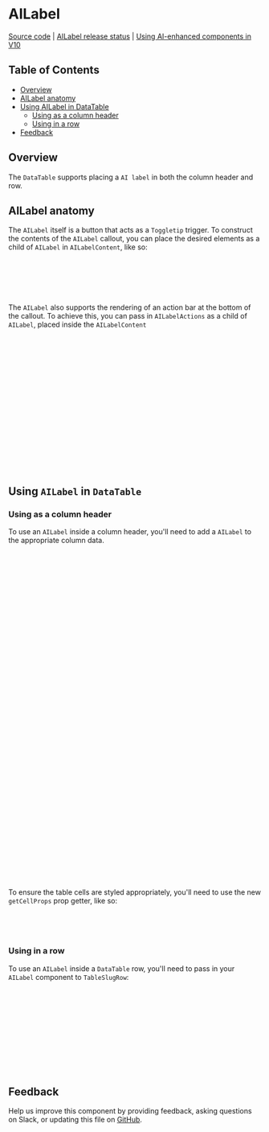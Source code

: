 
<Meta isTemplate />

# AILabel

[Source code](https://github.com/carbon-design-system/carbon/tree/main/packages/react/src/components/AILabel)
|
[AILabel release status](https://airtable.com/appCAqlGVN8tRUbAp/shr71ZyLlIGORz3Vh/tblHqPusgkK8hIeHo)
|
[Using AI-enhanced components in V10](https://github.com/carbon-design-system/carbon-for-ai/blob/main/docs/support-for-carbon-v10.md)

## Table of Contents

- [Overview](#overview)
- [AILabel anatomy](#ailabel-anatomy)
- [Using AILabel in DataTable](#using-ailabel-in-datatable)
  - [Using as a column header](#using-as-a-column-header)
  - [Using in a row](#using-in-a-row)
- [Feedback](#feedback)

## Overview

The `DataTable` supports placing a `AI label` in both the column header and row.

<Canvas id="components-datatable-withailabel--column-ai-label-with-selection-and-expansion" />

<Canvas id="components-datatable-withailabel--ai-label-with-selection" />

## AILabel anatomy

The `AILabel` itself is a button that acts as a `Toggletip` trigger. To
construct the contents of the `AILabel` callout, you can place the desired
elements as a child of `AILabel` in `AILabelContent`, like so:

```jsx
<AILabel>
  <AILabelContent>
    {Content Here}
  </AILabelContent>
</AILabel>
```

The `AILabel` also supports the rendering of an action bar at the bottom of the
callout. To achieve this, you can pass in `AILabelActions` as a child of
`AILabel`, placed inside the `AILabelContent`

```jsx
<AILabel>
  <AILabelContent>
    {Content Here}
    {Optional AI label action bar}
    <AILabelActions>
      <IconButton kind="ghost" label="View">
        <View />
      </IconButton>
      <IconButton kind="ghost" label="Open Folder">
        <FolderOpen />
      </IconButton>
      <IconButton kind="ghost" label="Folders">
        <Folders />
      </IconButton>
      <Button>View details</Button>
    </AILabelActions>
  </AILabelContent>
</AILabel>
```

## Using `AILabel` in `DataTable`

### Using as a column header

To use an `AILabel` inside a column header, you'll need to add a `AILabel` to the
appropriate column data.

```jsx
const columnAILabelHeaders = [
  {
    key: 'name',
    header: 'Name',
  },
  {
    key: 'attached_groups',
    header: 'Attached groups',
    AILabel: (
      <AILabel
        className="ai-label-container"
        autoAlign={false}
        align="bottom-right">
        <AILabelContent>
          <div>
            <p className="secondary">AI Explained</p>
            <h2 className="ai-label-heading">84%</h2>
            <p className="secondary bold">Confidence score</p>
            <p className="secondary">
              Lorem ipsum dolor sit amet, di os consectetur adipiscing elit, sed
              do eiusmod tempor incididunt ut fsil labore et dolore magna
              aliqua.
            </p>
            <hr />
            <p className="secondary">Model type</p>
            <p className="bold">Foundation model</p>
          </div>
          <AILabelActions>
            <IconButton kind="ghost" label="View">
              <View />
            </IconButton>
            <IconButton kind="ghost" label="Open Folder">
              <FolderOpen />
            </IconButton>
            <IconButton kind="ghost" label="Folders">
              <Folders />
            </IconButton>
            <Button>View details</Button>
          </AILabelActions>
        </AILabelContent>
      </AILabel>
    ),
  },
];
```

To ensure the table cells are styled appropriately, you'll need to use the new
`getCellProps` prop getter, like so:

```jsx
<TableCell {...getCellProps({ cell })} key={cell.id}>
  {cell.value}
</TableCell>
```

### Using in a row

To use an `AILabel` inside a `DataTable` row, you'll need to pass in your
`AILabel` component to `TableSlugRow`:

```jsx
<TableBody>
  {rows.map((row, i) => (
    <TableRow key={i} {...getRowProps({ row })}>
      <TableSlugRow slug={AILabel} />
      <TableSelectRow {...getSelectionProps({ row })} />
      {row.cells.map((cell) => (
        <TableCell key={cell.id}>{cell.value}</TableCell>
      ))}
    </TableRow>
  ))}
</TableBody>
```

## Feedback

Help us improve this component by providing feedback, asking questions on Slack,
or updating this file on
[GitHub](https://github.com/carbon-design-system/carbon/edit/main/packages/react/src/components/AILabel/AILabelDatatable.mdx).
